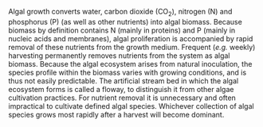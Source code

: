 \vspace{-2.5mm}
\begin{center}Algal Water Polishing\end{center}
\vspace{-4.5mm}
Algal growth converts water, carbon dioxide (CO~2~), nitrogen (N) and phosphorus (P) (as well as other nutrients) into algal biomass. Because biomass by definition contains N (mainly in proteins) and P (mainly in nucleic acids and membranes), algal proliferation is accompanied by rapid removal of these nutrients from the growth medium. Frequent (_e.g._ weekly) harvesting permanently removes nutrients from the system as algal biomass. Because the algal ecosystem arises from natural inoculation, the species profile within the biomass varies with growing conditions, and is thus not easily predictable. The artificial stream bed in which the algal ecosystem forms is called a floway, to distinguish it from other algae cultivation practices. For nutrient removal it is unnecessary and often impractical to cultivate defined algal species. Whichever collection of algal species grows most rapidly after a harvest will become dominant.